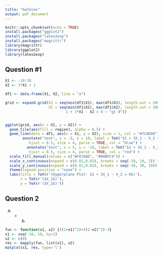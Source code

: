 ```yaml
---
title: "hw7alex"
output: pdf_document
---
```


```r
knitr::opts_chunk$set(echo = TRUE)
install.packages("ggplot2")
install.packages("latex2exp")
install.packages("magrittr")
library(magrittr)
library(ggplot2)
library(latex2exp)
```

## Question #1

```r
X1 <- -10:10
X2 <- 3*X1 + 1

df1 <- data.frame(X1, X2, line = "a")

grid <- expand.grid(X1 = seq(min(df1$X1), max(df1$X1), length.out = 200), 
                    X2 = seq(min(df1$X2), max(df1$X2), length.out = 200))%>% mutate(region = case_when(1 + 3*X1 - X2 < 0 ~ "lt 0", 
                            1 + 3*X1 - X2 > 0 ~ "gt 0"))


ggplot(grid, aes(x = X1, y = X2)) + 
  geom_tile(aes(fill = region), alpha = 0.5) + 
  geom_line(data = df1, aes(x = X1, y = X2), size = 1, col = "#7CAE00") + 
        annotate("text", x = -5, y = 10, label = TeX("$1 + 3X_1 - X_2 < 0$", output = "character"),
           hjust = 0.5, size = 4, parse = TRUE, col = "blue") + 
          annotate("text", x = 5, y = -10, label = TeX("$1 + 3X_1 - X_2 > 0$", output = "character"),
           hjust = 0.5, size = 4, parse = TRUE, col = "red") + 
  scale_fill_manual(values = c("#F8766D", "#00BFC4")) +
  scale_x_continuous(expand = c(0.01,0.01), breaks = seq(-10, 10, 2)) +
  scale_y_continuous(expand = c(0.01,0.01), breaks = seq(-30, 30, 10)) +
  theme(legend.position = "none") + 
  labs(title = TeX(r'(Hyperplane Plot: $1 + 3X_1 − X_2 = 0$)'), 
       x = TeX(r'($X_1$)'), 
       y = TeX(r'($X_2$)'))
```

## Question 2
(a) + (b)
```r
fun <- function(x1, x2) {((1+x1)^2)+((2-x2)^2)-4}
x1 <- seq(-10, 10, by=1)
x2 <- c(0)
res <- mapply(fun, list(x1), x2)
matplot(x1, res, type='l')
```
